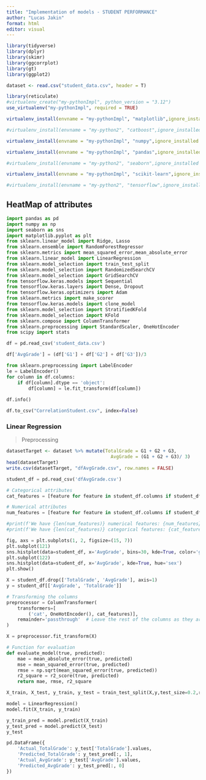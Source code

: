 ```yaml
---
title: "Implementation of models - STUDENT PERFORMANCE"
author: "Lucas Jakin"
format: html
editor: visual
---
```


```r
library(tidyverse)
library(dplyr)
library(skimr)
library(ggcorrplot)
library(gt)
library(ggplot2)

dataset <- read.csv("student_data.csv", header = T)
```

```r
library(reticulate)
#virtualenv_create("my-pythonImpl", python_version = "3.12")
use_virtualenv("my-pythonImpl", required = TRUE) 

virtualenv_install(envname = "my-pythonImpl", "matplotlib",ignore_installed = FALSE, pip_options = character())

#virtualenv_install(envname = "my-python2", "catboost",ignore_installed = FALSE, pip_options = character())

virtualenv_install(envname = "my-pythonImpl", "numpy",ignore_installed = FALSE, pip_options = character())

virtualenv_install(envname = "my-pythonImpl", "pandas",ignore_installed = FALSE, pip_options = character())

#virtualenv_install(envname = "my-python2", "seaborn",ignore_installed = FALSE, pip_options = character())

virtualenv_install(envname = "my-pythonImpl", "scikit-learn",ignore_installed = FALSE, pip_options = character())

#virtualenv_install(envname = "my-python2", "tensorflow",ignore_installed = FALSE, pip_options = character())
```

## HeatMap of attributes

```python
import pandas as pd
import numpy as np  
import seaborn as sns
import matplotlib.pyplot as plt
from sklearn.linear_model import Ridge, Lasso
from sklearn.ensemble import RandomForestRegressor
from sklearn.metrics import mean_squared_error,mean_absolute_error
from sklearn.linear_model import LinearRegression
from sklearn.model_selection import train_test_split
from sklearn.model_selection import RandomizedSearchCV
from sklearn.model_selection import GridSearchCV
from tensorflow.keras.models import Sequential
from tensorflow.keras.layers import Dense, Dropout
from tensorflow.keras.optimizers import Adam
from sklearn.metrics import make_scorer
from tensorflow.keras.models import clone_model
from sklearn.model_selection import StratifiedKFold
from sklearn.model_selection import KFold
from sklearn.compose import ColumnTransformer
from sklearn.preprocessing import StandardScaler, OneHotEncoder
from scipy import stats

df = pd.read_csv('student_data.csv')

df['AvgGrade'] = (df['G1'] + df['G2'] + df['G3'])/3

from sklearn.preprocessing import LabelEncoder
le = LabelEncoder()
for column in df.columns:
    if df[column].dtype == 'object':
        df[column] = le.fit_transform(df[column])
        
df.info()

df.to_csv("CorrelationStudent.csv", index=False)
```

### Linear Regression

> Preprocessing

```r
datasetTarget <- dataset %>% mutate(TotalGrade = G1 + G2 + G3,
                                      AvgGrade = (G1 + G2 + G3)/ 3)
head(datasetTarget)
write.csv(datasetTarget, "dfAvgGrade.csv", row.names = FALSE)
```

```python

student_df = pd.read_csv('dfAvgGrade.csv')

# Categorical attributes
cat_features = [feature for feature in student_df.columns if student_df[feature].dtype == 'O']

# Numerical attributes
num_features = [feature for feature in student_df.columns if student_df[feature].dtype != 'O']

#print(f'We have {len(num_features)} numerical features: {num_features}\n')
#print(f'We have {len(cat_features)} categorical features: {cat_features}')

fig, axs = plt.subplots(1, 2, figsize=(15, 7))
plt.subplot(121)
sns.histplot(data=student_df, x='AvgGrade', bins=30, kde=True, color='g')
plt.subplot(122)
sns.histplot(data=student_df, x='AvgGrade', kde=True, hue='sex')
plt.show()

```

```python
X = student_df.drop(['TotalGrade', 'AvgGrade'], axis=1)
y = student_df[['AvgGrade', 'TotalGrade']]

# Transforming the columns 
preprocessor = ColumnTransformer(
    transformers=[
        ('cat', OneHotEncoder(), cat_features)],
    remainder='passthrough'  # Leave the rest of the columns as they are
)

X = preprocessor.fit_transform(X)
```

```python
# Function for evaluation
def evaluate_model(true, predicted):
    mae = mean_absolute_error(true, predicted)
    mse = mean_squared_error(true, predicted)
    rmse = np.sqrt(mean_squared_error(true, predicted))
    r2_square = r2_score(true, predicted)
    return mae, rmse, r2_square
```

```python
X_train, X_test, y_train, y_test = train_test_split(X,y,test_size=0.2,random_state=42)

model = LinearRegression()
model.fit(X_train, y_train)

y_train_pred = model.predict(X_train)
y_test_pred = model.predict(X_test)
y_test

```

```python
pd.DataFrame({
    'Actual_TotalGrade': y_test['TotalGrade'].values,
    'Predicted_TotalGrade': y_test_pred[:, 1],
    'Actual_AvgGrade': y_test['AvgGrade'].values,
    'Predicted_AvgGrade': y_test_pred[:, 0]
})

```

```{}
```
